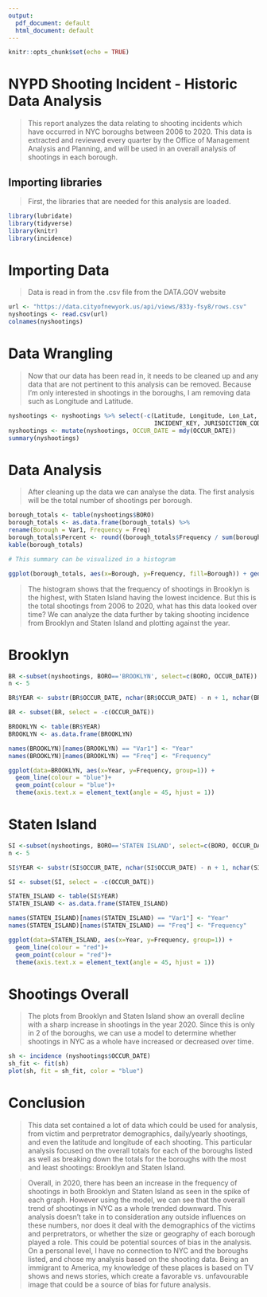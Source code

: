 ---
output:
  pdf_document: default
  html_document: default
---
```{r setup, include=FALSE} 
knitr::opts_chunk$set(echo = TRUE)
```
<p style="text-align: center"> 
# **NYPD Shooting Incident - Historic Data Analysis**
</p>

> This report analyzes the data relating to shooting incidents which have occurred in NYC boroughs between 2006 to 2020. This data is extracted and reviewed every quarter by the Office of Management Analysis and Planning, and will be used in an overall analysis of shootings in each borough.

## Importing libraries

> First, the libraries that are needed for this analysis are loaded. 

```{r libraries, message=FALSE, warning=FALSE}
library(lubridate)
library(tidyverse)
library(knitr)
library(incidence)
```

# Importing Data

> Data is read in from the .csv file from the DATA.GOV website

```{r}
url <- "https://data.cityofnewyork.us/api/views/833y-fsy8/rows.csv"
nyshootings <- read.csv(url)
colnames(nyshootings)
```

# Data Wrangling

> Now that our data has been read in, it needs to be cleaned up and any data that are not pertinent to this analysis can be removed. Because I'm only interested in shootings in the boroughs, I am removing data such as Longitude and Latitude. 

```{r wrangling}
nyshootings <- nyshootings %>% select(-c(Latitude, Longitude, Lon_Lat,
                                         INCIDENT_KEY, JURISDICTION_CODE))
nyshootings <- mutate(nyshootings, OCCUR_DATE = mdy(OCCUR_DATE))
summary(nyshootings)
```

# Data Analysis

> After cleaning up the data we can analyse the data. The first analysis will be the total number of shootings per borough.

```{r analysis}
borough_totals <- table(nyshootings$BORO)
borough_totals <- as.data.frame(borough_totals) %>%
rename(Borough = Var1, Frequency = Freq)
borough_totals$Percent <- round((borough_totals$Frequency / sum(borough_totals$Frequency)*100),2)
kable(borough_totals)

# This summary can be visualized in a histogram

ggplot(borough_totals, aes(x=Borough, y=Frequency, fill=Borough)) + geom_bar(stat="identity")
```

> The histogram shows that the frequency of shootings in Brooklyn is the highest, with Staten Island having the lowest incidence. But this is the total shootings from 2006 to 2020, what has this data looked over time? We can analyze the data further by taking shooting incidence from Brooklyn and Staten Island and plotting against the year.

# Brooklyn

```{r brooklyn}
BR <-subset(nyshootings, BORO=='BROOKLYN', select=c(BORO, OCCUR_DATE))
n <- 5

BR$YEAR <- substr(BR$OCCUR_DATE, nchar(BR$OCCUR_DATE) - n + 1, nchar(BR$OCCUR_DATE)) 

BR <- subset(BR, select = -c(OCCUR_DATE))

BROOKLYN <- table(BR$YEAR)
BROOKLYN <- as.data.frame(BROOKLYN)

names(BROOKLYN)[names(BROOKLYN) == "Var1"] <- "Year"
names(BROOKLYN)[names(BROOKLYN) == "Freq"] <- "Frequency"

ggplot(data=BROOKLYN, aes(x=Year, y=Frequency, group=1)) +
  geom_line(colour = "blue")+
  geom_point(colour = "blue")+
  theme(axis.text.x = element_text(angle = 45, hjust = 1))
```

# Staten Island

```{r staten_island}
SI <-subset(nyshootings, BORO=='STATEN ISLAND', select=c(BORO, OCCUR_DATE))
n <- 5   

SI$YEAR <- substr(SI$OCCUR_DATE, nchar(SI$OCCUR_DATE) - n + 1, nchar(SI$OCCUR_DATE))

SI <- subset(SI, select = -c(OCCUR_DATE))

STATEN_ISLAND <- table(SI$YEAR)
STATEN_ISLAND <- as.data.frame(STATEN_ISLAND)

names(STATEN_ISLAND)[names(STATEN_ISLAND) == "Var1"] <- "Year"
names(STATEN_ISLAND)[names(STATEN_ISLAND) == "Freq"] <- "Frequency"

ggplot(data=STATEN_ISLAND, aes(x=Year, y=Frequency, group=1)) +
  geom_line(colour = "red")+
  geom_point(colour = "red")+
  theme(axis.text.x = element_text(angle = 45, hjust = 1))
```

# Shootings Overall

> The plots from Brooklyn and Staten Island show an overall decline with a sharp increase in shootings in the year 2020. Since this is only in 2 of the boroughs, we can use a model to determine whether shootings in NYC as a whole have increased or decreased over time. 

```{r model, message=FALSE, warning=FALSE}
sh <- incidence (nyshootings$OCCUR_DATE)
sh_fit <- fit(sh)
plot(sh, fit = sh_fit, color = "blue")
```

# Conclusion

> This data set contained a lot of data which could be used for analysis, from victim and perpretrator demographics, daily/yearly shootings, and even the latitude and longitude of each shooting. This particular analysis focused on the overall totals for each of the boroughs listed as well as breaking down the totals for the boroughs with the most and least shootings: Brooklyn and Staten Island. 

> Overall, in 2020, there has been an increase in the frequency of shootings in both Brooklyn and Staten Island as seen in the spike of each graph. However using the model, we can see that the overall trend of shootings in NYC as a whole trended downward. This analysis doesn't take in to consideration any outside influences on these numbers, nor does it deal with the demographics of the victims and perpretrators, or whether the size or geography of each borough played a role. This could be potential sources of bias in the analysis. On a personal level, I have no connection to NYC and the boroughs listed, and chose my analysis based on the shooting data. Being an immigrant to America, my knowledge of these places is based on TV shows and news stories, which create a favorable vs. unfavourable image that could be a source of bias for future analysis. 